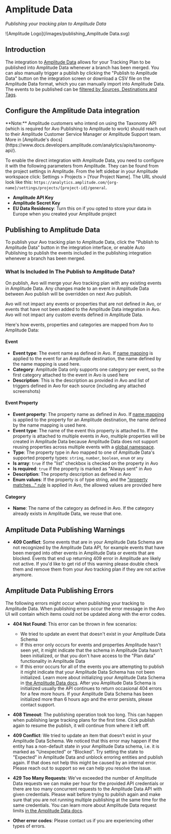 
# Amplitude Data

*Publishing your tracking plan to Amplitude Data*

![Amplitude Logo](/images/publishing_Amplitude Data.svg)

## Introduction


The integration to [Amplitude Data](https://help.amplitude.com/hc/en-us/categories/17292443498779-Amplitude-Data) allows for your Tracking Plan to be published into Amplitude Data whenever a branch has been merged. You can also manually trigger a publish by clicking the "Publish to Amplitude Data" button on the integration screen or download a CSV file on the Amplitude Data format, which you can manually import into Amplitude Data. The events to be published can be [filtered by Sources, Destinations and Tags](/publishing/publishing/overview#filtering-events-for-publishing).

## Configure the Amplitude Data integration

<Callout type="info" emoji="💡">
**Note:** Amplitude customers who intend on using the Taxonomy API (which is required for Avo Publishing to Amplitude to work) should reach out to their Amplitude Customer Service Manager or Amplitude Support team. More in [Amplitude's docs](https://www.docs.developers.amplitude.com/analytics/apis/taxonomy-api/).
</Callout>

To enable the direct integration with Amplitude Data, you need to configure it with the following parameters from Amplitude. They can be found from the project settings in Amplitude. From the left sidebar in your Amplitude workspace click: Settings > Projects > [Your Project Name]. The URL should look like this: `https://analytics.amplitude.com/{org-name}/settings/projects/{project-id}/general`.

- **Amplitude API Key**
- **Amplitude Secret Key**
- **EU Data Residency**: Turn this on if you opted to store your data in Europe when you created your Amplitude project


## Publishing to Amplitude Data

To publish your Avo tracking plan to Amplitude Data, click the "Publish to Amplitude Data" button in the integration interface, or enable Auto Publishing to publish the events included in the publishing integration whenever a branch has been merged.

### What Is Included In The Publish to Amplitude Data?

On publish, Avo will merge your Avo tracking plan with any existing events in Amplitude Data. Any changes made to an event in Amplitude Data between Avo publish will be overridden on next Avo publish.

Avo will not impact any events or properties that are not defined in Avo, or events that have not been added to the Amplitude Data integration in Avo. Avo will not impact any custom events defined in Amplitude Data.

Here's how events, properties and categories are mapped from Avo to Amplitude Data:

#### Event

- **Event type**: The event name as defined in Avo. If [name mapping](/data-design/name-mapping) is applied to the event for an Amplitude destination, the name defined by the name mapping is used here.
- **Category**: Amplitude Data only supports one category per event, so the first category attached to the event in Avo is used here
- **Description**: This is the description as provided in Avo and list of triggers defined in Avo for each source (including any attached screenshots)

#### Event Property

- **Event property**: The property name as defined in Avo. If [name mapping](/data-design/name-mapping) is applied to the property for an Amplitude destination, the name defined by the name mapping is used here.
- **Event type**: The name of the event this property is attached to. If the property is attached to multiple events in Avo, multiple properties will be created in Amplitude Data because Amplitude Data does not support reusing properties across multiple events with a [global namespace](/data-design/global-namespace).
- **Type**: The property type in Avo mapped to one of Amplitude Data's supported property types: `string`, `number`, `boolean`, `enum` or `any`
- **Is array**: `true` if the "list" checkbox is checked on the property in Avo
- **Is required**: `true` if the property is marked as "Always sent" in Avo
- **Description**: The property description as defined in Avo
- **Enum values**: If the property is of type string, and the ["property matches..." rule](/data-design/avo-tracking-plan/properties#enumeration-of-allowed-string-values) is applied in Avo, the allowed values are provided here

#### Category

- **Name**: The name of the category as defined in Avo. If the category already exists in Amplitude Data, we reuse that one.

## Amplitude Data Publishing Warnings

- **409 Conflict**: Some events that are in your Amplitude Data Schema are not recognized by the Amplitude Data API, for example events that have been merged into other events in Amplitude Data or events that are blocked.
  Events that end up returning 409 error in Amplitude are likely not active. If you'd like to get rid of this warning please double check them and remove them from your Avo tracking plan if they are not active anymore.

## Amplitude Data Publishing Errors

The following errors might occur when publishing your tracking to Amplitude Data. When publishing errors occur the error message in the Avo UI will contain which items could not be updated along with the error codes.

- **404 Not Found**: This error can be thrown in few scenarios:

  - We tried to update an event that doesn't exist in your Amplitude Data Schema
  - If this error only occurs for events and properties Amplitude hasn't seen yet, it might indicate that the schema in Amplitude Data hasn't been initialized, or that you don't have access to the "Plan data" functionality in Amplitude Data
  - If this error occurs for all of the events you are attempting to publish it might indicate that your Amplitude Data Schema has not been initialized. Learn more about initializing your Amplitude Data Schema in [the Amplitude Data docs](https://help.amplitude.com/hc/en-us/articles/5078848559259).
    After you Amplitude Data Schema is initialized usually the API continues to return occasional 404 errors for a few more hours. If your Amplitude Data Schema has been initialized more than 6 hours ago and the error persists, please contact support.

- **408 Timeout**: The publishing operation took too long. This can happen when publishing large tracking plans for the first time. Click publish again to resume the publish, it will continue from where it left off.

- **409 Conflict**: We tried to update an item that doesn't exist in your Amplitude Data Schema.
  We noticed that this error may happen if the entity has a non-default state in your Amplitude Data schema, i.e. it is marked as "Unexpected" or "Blocked". Try setting the state to "Expected" in Amplitude Data and unblock erroring entities and publish again.
  If that does not help this might be caused by an internal error. Please reach out to support so we can help you resolve the issue.

- **429 Too Many Requests**: We've exceeded the number of Amplitude Data requests we can make per hour for the provided API credentials or there are too many concurrent requests to the Amplitude Data API with given credentials.
  Please wait before trying to publish again and make sure that you are not running multiple publishing at the same time for the same credentials. You can learn more about Amplitude Data request limits [in the Amplitude Data docs](https://help.amplitude.com/hc/en-us/articles/360016606991-Taxonomy-API#h_53f1b7d4-ee8d-4a81-945b-e5a2909ddfad).

- **Other error codes**: Please contact us if you are experiencing other types of errors.